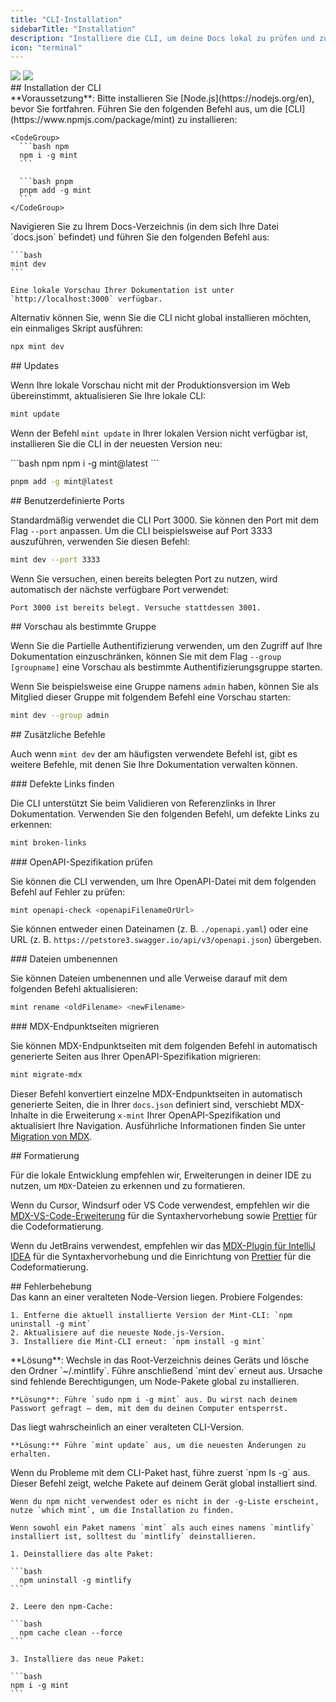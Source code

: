 ```yaml
---
title: "CLI-Installation"
sidebarTitle: "Installation"
description: "Installiere die CLI, um deine Docs lokal zu prüfen und zu entwickeln"
icon: "terminal"
---
```


<img className="block dark:hidden my-0 pointer-events-none" src="/images/installation/local-development-light.png" />

<img className="hidden dark:block my-0 pointer-events-none" src="/images/installation/local-development-dark.png" />

<div id="installing-the-cli">
  ## Installation der CLI
</div>

<Info>
  **Voraussetzung**: Bitte installieren Sie [Node.js](https://nodejs.org/en), bevor Sie fortfahren.
</Info>

<Steps>
  <Step title="CLI installieren.">
    Führen Sie den folgenden Befehl aus, um die [CLI](https://www.npmjs.com/package/mint) zu installieren:

    <CodeGroup>
      ```bash npm
      npm i -g mint
      ```

      ```bash pnpm
      pnpm add -g mint
      ```
    </CodeGroup>
  </Step>

  <Step title="Lokal vorab ansehen.">
    Navigieren Sie zu Ihrem Docs-Verzeichnis (in dem sich Ihre Datei `docs.json` befindet) und führen Sie den folgenden Befehl aus:

    ```bash
    mint dev
    ```

    Eine lokale Vorschau Ihrer Dokumentation ist unter `http://localhost:3000` verfügbar.
  </Step>
</Steps>

Alternativ können Sie, wenn Sie die CLI nicht global installieren möchten, ein einmaliges Skript ausführen:

```bash
npx mint dev
```

<div id="updates">
  ## Updates
</div>

Wenn Ihre lokale Vorschau nicht mit der Produktionsversion im Web übereinstimmt, aktualisieren Sie Ihre lokale CLI:

```bash
mint update
```

Wenn der Befehl `mint update` in Ihrer lokalen Version nicht verfügbar ist, installieren Sie die CLI in der neuesten Version neu:

<CodeGroup>
  ```bash npm
  npm i -g mint@latest
  ```

  ```bash pnpm
  pnpm add -g mint@latest
  ```
</CodeGroup>

<div id="custom-ports">
  ## Benutzerdefinierte Ports
</div>

Standardmäßig verwendet die CLI Port 3000. Sie können den Port mit dem Flag `--port` anpassen. Um die CLI beispielsweise auf Port 3333 auszuführen, verwenden Sie diesen Befehl:

```bash
mint dev --port 3333
```

Wenn Sie versuchen, einen bereits belegten Port zu nutzen, wird automatisch der nächste verfügbare Port verwendet:

```mdx
Port 3000 ist bereits belegt. Versuche stattdessen 3001.
```

<div id="previewing-as-a-specific-group">
  ## Vorschau als bestimmte Gruppe
</div>

Wenn Sie die Partielle Authentifizierung verwenden, um den Zugriff auf Ihre Dokumentation einzuschränken, können Sie mit dem Flag `--group [groupname]` eine Vorschau als bestimmte Authentifizierungsgruppe starten.

Wenn Sie beispielsweise eine Gruppe namens `admin` haben, können Sie als Mitglied dieser Gruppe mit folgendem Befehl eine Vorschau starten:

```bash
mint dev --group admin
```

<div id="additional-commands">
  ## Zusätzliche Befehle
</div>

Auch wenn `mint dev` der am häufigsten verwendete Befehl ist, gibt es weitere Befehle, mit denen Sie Ihre Dokumentation verwalten können.

<div id="finding-broken-links">
  ### Defekte Links finden
</div>

Die CLI unterstützt Sie beim Validieren von Referenzlinks in Ihrer Dokumentation. Verwenden Sie den folgenden Befehl, um defekte Links zu erkennen:

```bash
mint broken-links
```

<div id="checking-openapi-spec">
  ### OpenAPI-Spezifikation prüfen
</div>

Sie können die CLI verwenden, um Ihre OpenAPI-Datei mit dem folgenden Befehl auf Fehler zu prüfen:

```bash
mint openapi-check <openapiFilenameOrUrl>
```

Sie können entweder einen Dateinamen (z. B. `./openapi.yaml`) oder eine URL (z. B. `https://petstore3.swagger.io/api/v3/openapi.json`) übergeben.

<div id="renaming-files">
  ### Dateien umbenennen
</div>

Sie können Dateien umbenennen und alle Verweise darauf mit dem folgenden Befehl aktualisieren:

```bash
mint rename <oldFilename> <newFilename>
```

<div id="migrating-mdx-endpoint-pages">
  ### MDX-Endpunktseiten migrieren
</div>

Sie können MDX-Endpunktseiten mit dem folgenden Befehl in automatisch generierte Seiten aus Ihrer OpenAPI-Spezifikation migrieren:

```bash
mint migrate-mdx
```

Dieser Befehl konvertiert einzelne MDX-Endpunktseiten in automatisch generierte Seiten, die in Ihrer `docs.json` definiert sind, verschiebt MDX-Inhalte in die Erweiterung `x-mint` Ihrer OpenAPI-Spezifikation und aktualisiert Ihre Navigation. Ausführliche Informationen finden Sie unter [Migration von MDX](/de/api-playground/migrating-from-mdx).

<div id="formatting">
  ## Formatierung
</div>

Für die lokale Entwicklung empfehlen wir, Erweiterungen in deiner IDE zu nutzen, um `MDX`-Dateien zu erkennen und zu formatieren.

Wenn du Cursor, Windsurf oder VS Code verwendest, empfehlen wir die [MDX-VS-Code-Erweiterung](https://marketplace.visualstudio.com/items?itemName=unifiedjs.vscode-mdx) für die Syntaxhervorhebung sowie [Prettier](https://marketplace.visualstudio.com/items?itemName=esbenp.prettier-vscode) für die Codeformatierung.

Wenn du JetBrains verwendest, empfehlen wir das [MDX-Plugin für IntelliJ IDEA](https://plugins.jetbrains.com/plugin/14944-mdx) für die Syntaxhervorhebung und die Einrichtung von [Prettier](https://prettier.io/docs/webstorm) für die Codeformatierung.

<div id="troubleshooting">
  ## Fehlerbehebung
</div>

<AccordionGroup>
  <Accordion title="Fehler: Das Modul „sharp“ konnte mit der darwin-arm64-Runtime nicht geladen werden">
    Das kann an einer veralteten Node-Version liegen. Probiere Folgendes:

    1. Entferne die aktuell installierte Version der Mint-CLI: `npm uninstall -g mint`
    2. Aktualisiere auf die neueste Node.js-Version.
    3. Installiere die Mint-CLI erneut: `npm install -g mint`
  </Accordion>

  <Accordion title="Problem: Unbekannter Fehler">
    **Lösung**: Wechsle in das Root-Verzeichnis deines Geräts und lösche den Ordner `~/.mintlify`. Führe anschließend `mint dev` erneut aus.
  </Accordion>

  <Accordion title="Fehler: permission denied">
    Ursache sind fehlende Berechtigungen, um Node-Pakete global zu installieren.

    **Lösung**: Führe `sudo npm i -g mint` aus. Du wirst nach deinem Passwort gefragt – dem, mit dem du deinen Computer entsperrst.
  </Accordion>

  <Accordion title="Die lokale Vorschau sieht anders aus als meine Docs im Web">
    Das liegt wahrscheinlich an einer veralteten CLI-Version.

    **Lösung:** Führe `mint update` aus, um die neuesten Änderungen zu erhalten.
  </Accordion>

  <Accordion title="mintlify vs. mint package">
    Wenn du Probleme mit dem CLI-Paket hast, führe zuerst `npm ls -g` aus. Dieser Befehl zeigt, welche Pakete auf deinem Gerät global installiert sind.

    Wenn du npm nicht verwendest oder es nicht in der -g-Liste erscheint, nutze `which mint`, um die Installation zu finden.

    Wenn sowohl ein Paket namens `mint` als auch eines namens `mintlify` installiert ist, solltest du `mintlify` deinstallieren.

    1. Deinstalliere das alte Paket:

    ```bash
      npm uninstall -g mintlify
    ```

    2. Leere den npm-Cache:

    ```bash
      npm cache clean --force
    ```

    3. Installiere das neue Paket:

    ```bash
    npm i -g mint
    ```
  </Accordion>
</AccordionGroup>
